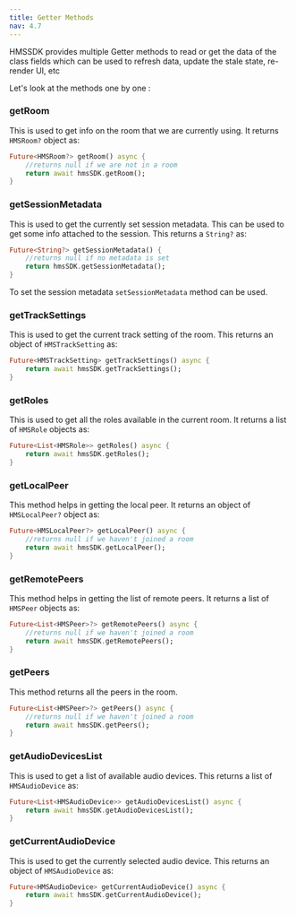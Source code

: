 ```yaml
---
title: Getter Methods
nav: 4.7
---
```


HMSSDK provides multiple Getter methods to read or get the data of the class fields which can be used to refresh data, update the stale state, re-render UI, etc

Let's look at the methods one by one :

### getRoom

This is used to get info on the room that we are currently using. It returns `HMSRoom?` object as:

```dart
Future<HMSRoom?> getRoom() async {
    //returns null if we are not in a room
    return await hmsSDK.getRoom();
}
```

### getSessionMetadata

This is used to get the currently set session metadata. This can be used to get some info attached to the session.
This returns a `String?` as:

```dart
Future<String?> getSessionMetadata() {
    //returns null if no metadata is set
    return hmsSDK.getSessionMetadata();
} 
```

To set the session metadata `setSessionMetadata` method can be used.

### getTrackSettings

This is used to get the current track setting of the room. This returns an object of `HMSTrackSetting` as:

```dart
Future<HMSTrackSetting> getTrackSettings() async {
    return await hmsSDK.getTrackSettings();
}
```

### getRoles

This is used to get all the roles available in the current room. It returns a list of `HMSRole` objects as:

```dart 
Future<List<HMSRole>> getRoles() async {
    return await hmsSDK.getRoles();
}
```

### getLocalPeer

This method helps in getting the local peer. It returns an object of `HMSLocalPeer?` object as:

```dart
Future<HMSLocalPeer?> getLocalPeer() async {
    //returns null if we haven't joined a room
    return await hmsSDK.getLocalPeer();
} 
```

### getRemotePeers

This method helps in getting the list of remote peers. It returns a list of `HMSPeer` objects as:

```dart
Future<List<HMSPeer>?> getRemotePeers() async {
    //returns null if we haven't joined a room
    return await hmsSDK.getRemotePeers();
} 
```

### getPeers

This method returns all the peers in the room.

```dart
Future<List<HMSPeer>?> getPeers() async {
    //returns null if we haven't joined a room
    return await hmsSDK.getPeers();
} 
```

### getAudioDevicesList

This is used to get a list of available audio devices. This returns a list of `HMSAudioDevice` as:

```dart
Future<List<HMSAudioDevice>> getAudioDevicesList() async {
    return await hmsSDK.getAudioDevicesList();
}
```


### getCurrentAudioDevice

This is used to get the currently selected audio device. This returns an object of `HMSAudioDevice` as:

```dart
Future<HMSAudioDevice> getCurrentAudioDevice() async {
    return await hmsSDK.getCurrentAudioDevice();
}
```
